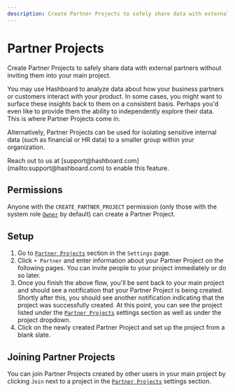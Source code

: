 ```yaml
---
description: Create Partner Projects to safely share data with external partners without inviting them into your main project.
---
```



# Partner Projects

Create Partner Projects to safely share data with external partners without inviting them into your main project.

You may use Hashboard to analyze data about how your business partners or customers interact with your product. In some cases, you might want to surface these insights back to them on a consistent basis. Perhaps you'd even like to provide them the ability to independently explore their data. This is where Partner Projects come in.

Alternatively, Partner Projects can be used for isolating sensitive internal data (such as financial or HR data) to a smaller group within your organization.

<Callout type="info">
  Reach out to us at [support@hashboard.com](mailto:support@hashboard.com) to
  enable this feature.
</Callout>

## Permissions

Anyone with the `CREATE_PARTNER_PROJECT` permission (only those with the system role [`Owner`](/docs/project-management/users-and-permissions/#default-system-roles) by default) can create a Partner Project.

## Setup

1. Go to [`Partner Projects`](https://hashboard.com/app/p/settings#partner_projects) section in the `Settings` page.
2. Click `+ Partner` and enter information about your Partner Project on the following pages. You can invite people to your project immediately or do so later.
3. Once you finish the above flow, you'll be sent back to your main project and should see a notification that your Partner Project is being created. Shortly after this, you should see another notification indicating that the project was successfully created. At this point, you can see the project listed under the [`Partner Projects`](https://hashboard.com/app/p/settings#partner_projects) settings section as well as under the project dropdown.
4. Click on the newly created Partner Project and set up the project from a blank slate.

## Joining Partner Projects

You can join Partner Projects created by other users in your main project by clicking `Join` next to a project in the [`Partner Projects`](https://hashboard.com/app/p/settings#partner_projects) settings section.
